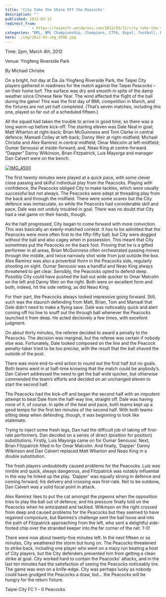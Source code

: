 ```yaml
---
title: 'City Take the Shine Off the Peacocks'
description: ""
published: 2012-03-12
redirect_from: 
            - https://taipeifc.wordpress.com/2012/03/12/city-take-the-shine-off-the-peacocks/
categories: "BML, BML Championship, Champions, CTFA, Expat, football, Peacocks, soccer, Taipei, Taipei City FC, taipei football, Taiwan, taiwan football, taiwan soccer, vs. Peacocks"
hero: ./img/2012-03-img_4500.jpg
---
```

Time: 2pm, March 4th, 2012

Venue: Yingfeng Riverside Park

By Michael Christie

On a bright, hot day at Da Jia Yingfeng Riverside Park, the Taipei City players gathered in readiness for the match against the Taipei Peacocks – on their home turf. The surface was dry and smooth in spite of the damp weather since Chinese New Year. The wind affected the flight of the ball during the game! This was the first day of BML competition in March, and the fixtures are not yet half completed. (That’s seven matches, including this one, played so far out of a scheduled fifteen.)

All the squad had taken the trouble to arrive in good time, so there was a long warm-up before kick-off. The starting eleven was Dale Neal in goal; Matt Wharton at right-back; Brian McGuinness and Tom Clarke in central defence; Mamadi Colley at left-back; Danny Weir at right-midfield; Michael Christie and Alex Ramirez in central midfield; Omar Malcolm at left-midfield; Oumar Senoussi at inside-forward; and, Neao King at centre-forward. “Dapper” Danny Wilkinson, Brian Fitzpatrick, Luis Mayorga and manager Dan Calvert were on the bench.

[![](http://taipeifc.files.wordpress.com/2012/03/img_4500.jpg "IMG_4500")](./img/2012-03-img_4500.jpg)

The first twenty minutes were played at a quick pace, with some clever close passing and skilful individual play from the Peacocks. Playing with confidence, the Peacocks obliged City to make tackles, which were usually successful but not always. The Peacocks were adept at threading play from the back and through the midfield. There were some scares but the City defence was immaculate, so while the Peacocks had considerable skill and pace, Dale was not unduly troubled in goal. There was no doubt that City had a real game on their hands, though.

As the half progressed, City began to come forward with more conviction. This was basically an evenly-matched contest. It has to be admitted that the Peacocks were more often first to the fifty-fifty ball; but City were dogged without the ball and also cagey when in possession. This meant that City sometimes put the Peacocks on the back foot. Proving that he is a gifted performer in all areas, Brian McGuinness often orchestrated passing moves through the middle, and twice narrowly shot wide from just outside the box. Alex Ramirez was also a proverbial thorn in the Peacocks side, regularly shooting on sight. Oumar Senoussi was a handful and Neao King always threatened to get clear. Sensibly, the Peacocks opted to defend deep. Possibly City could have pushed the ball out wide quicker to Omar Malcolm on the left and Danny Weir on the right. Both were on excellent form and both, indeed, hit the side netting, as did Neao King.

For their part, the Peacocks always looked impressive going forward. Still, such was the staunch defending from Matt, Brian, Tom and Mamadi that Dale didn’t need to make a flying save. Dale was noticeably quick and alert coming off his line to snuff out the through ball whenever the Peacocks launched it from deep. He acted decisively a few times, with excellent judgment.

On about thirty minutes, the referee decided to award a penalty to the Peacocks. The decision was marginal, but the referee was certain if nobody else was. Fortunately, Dale looked composed on the line and the Peacock penalty-taker tried to be too precise, with the result that the ball shaved the outside of the post.

There was more end-to-end action to round out the first half but no goals. Both teams went in at half-time knowing that the match could be anybody’s. Dan Calvert addressed the need to get the ball wide quicker, but otherwise commended the team’s efforts and decided on an unchanged eleven to start the second half.

The Peacocks had the kick-off and began the second half with an impudent attempt to beat Dale from the half-way line, straight off. Dale was having none of it, of course. In spite of the heat and pace, both teams kept up a good tempo for the first ten minutes of the second half. With both teams sitting deep when defending, though, it was beginning to look like stalemate.

Trying to inject some fresh legs, Dan had the difficult job of taking off first-rate performers. Dan decided on a series of direct (position for position) substitutions. Firstly, Luis Mayorga came on for Oumar Senoussi. Next, Brian Fitzpatrick filled in for Omar Malcolm. And finally, ‘Dapper’ Danny Wilkinson and Dan Calvert replaced Matt Wharton and Neao King in a double substitution.

The fresh players undoubtedly caused problems for the Peacocks. Luis was nimble and quick, always dangerous, and Fitzpatrick was notably influential in the way he linked up the play. ‘Dapper’ was equally strong in defence and coming forward; his delivery and crossing was first-rate. Not to be outdone, Dan Calvert was a solid focal point in attack.

Alex Ramirez likes to put the cat amongst the pigeons when the opposition tries to play the ball out of defence, and his pressure finally told on the Peacocks when he anticipated and tackled. Wilkinson on the right crossed from deep and caused problems for the Peacocks but they seemed to have regained composure, but Ramirez’s challenge sent the ball loose and into the path of Fitzpatrick approaching from the left, who sent a delightful side-footed chip over the stranded keeper into the far corner of the net. 1-0!

There were now about twenty-five minutes left. In the next fifteen or so minutes, City weathered the storm but hung on. The Peacocks threatened to strike back, including one player who went on a mazy run beating a host of City players, but the City defenders prevented him from getting a clean strike at goal. City worked hard to contain the Peacocks’ attacks, and in the last ten minutes had the satisfaction of seeing the Peacocks noticeably tire. The game was won on a knife-edge. City was perhaps lucky as nobody could have grudged the Peacocks a draw, but... the Peacocks will be hungry for the return fixture.

Taipei City FC 1 – 0 Peacocks
